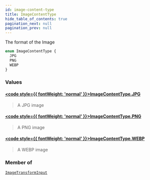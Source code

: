 ```yaml
---
id: image-content-type
title: ImageContentType
hide_table_of_contents: true
pagination_next: null
pagination_prev: null
---
```








The format of the Image

```graphql
enum ImageContentType {
  JPG
  PNG
  WEBP
}
```


### Values

#### [<code style={{ fontWeight: 'normal' }}>ImageContentType.<b>JPG</b></code>](#) 
>  A JPG image 
> 

#### [<code style={{ fontWeight: 'normal' }}>ImageContentType.<b>PNG</b></code>](#) 
>  A PNG image 
> 

#### [<code style={{ fontWeight: 'normal' }}>ImageContentType.<b>WEBP</b></code>](#) 
>  A WEBP image 
> 



### Member of

[`ImageTransformInput`](/inputs/image-transform-input)  <Badge class="secondary" text="input"/>




